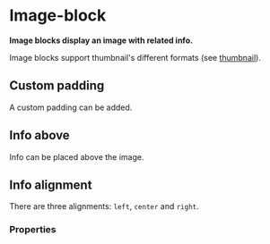 # Image-block <ReactStabilityFlag status="unstable" />

**Image blocks display an image with related info.**

Image blocks support thumbnail's different formats (see [thumbnail](/thumbnail)).

<DemoBlock demo="default" withThemeSwitcher />

## Custom padding

A custom padding can be added.

<DemoBlock demo="image-block-padding" />

## Info above

Info can be placed above the image.

<DemoBlock demo="image-block-above" withThemeSwitcher />

## Info alignment

There are three alignments: `left`, `center` and `right`.

<DemoBlock demo="image-block-alignment" withThemeSwitcher />

### Properties

<PropTable component="ImageBlock" />
